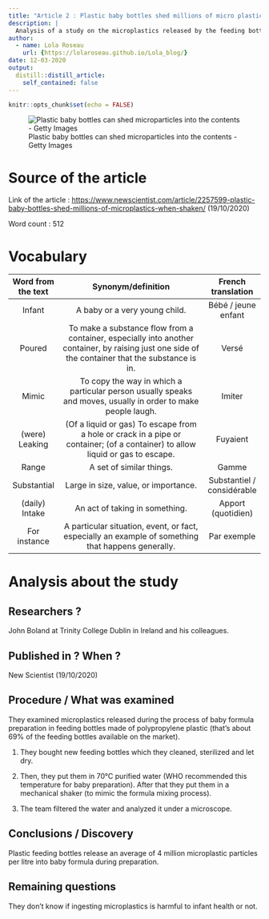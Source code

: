 ```yaml
---
title: "Article 2 : Plastic baby bottles shed millions of micro plastics when shaken"
description: |
  Analysis of a study on the microplastics released by the feeding bottles.
author:
  - name: Lola Roseau
    url: {https://lolaroseau.github.io/Lola_blog/}
date: 12-03-2020
output:
  distill::distill_article:
    self_contained: false
---
```


```r
knitr::opts_chunk$set(echo = FALSE)
```

![Plastic baby bottles can shed microparticles into the contents - Getty Images](images/bébé-article-2.jpg) 

# Source of the article

Link of the article : <https://www.newscientist.com/article/2257599-plastic-baby-bottles-shed-millions-of-microplastics-when-shaken/> (19/10/2020)

Word count : 512

# Vocabulary

| Word from the text |                                                                Synonym/definition                                                                 |     French translation     |
| :----------------: | :-----------------------------------------------------------------------------------------------------------------------------------------------: | :------------------------: |
|       Infant       |                                                           A baby or a very young child.                                                           |    Bébé / jeune enfant     |
|       Poured       | To make a substance flow from a container, especially into another container, by raising just one side of the container that the substance is in. |           Versé            |
|       Mimic        |                   To copy the way in which a particular person usually speaks and moves, usually in order to make people laugh.                   |           Imiter           |
|   (were) Leaking   |          (Of a liquid or gas) To escape from a hole or crack in a pipe or container; (of a container) to allow liquid or gas to escape.          |          Fuyaient          |
|       Range        |                                                             A set of similar things.                                                              |           Gamme            |
|    Substantial     |                                                       Large in size, value, or importance.                                                        | Substantiel / considérable |
|   (daily) Intake   |                                                          An act of taking in something.                                                           |     Apport (quotidien)     |
|    For instance    |                        A particular situation, event, or fact, especially an example of something that happens generally.                         |        Par exemple         |

# Analysis about the study

## Researchers ?

John Boland at Trinity College Dublin in Ireland and his colleagues.

## Published in ? When ?

 New Scientist (19/10/2020)

## Procedure / What was examined

They examined microplastics released during the process of baby formula preparation in feeding bottles made of polypropylene plastic (that’s about 69% of the feeding bottles available on the market).

1. They bought new feeding bottles which they cleaned, sterilized and let dry.

2. Then, they put them in 70°C purified water (WHO recommended this temperature for baby preparation). After that they put them in a mechanical shaker (to mimic the formula mixing process).

3. The team filtered the water and analyzed it under a microscope.

## Conclusions / Discovery

Plastic feeding bottles release an average of 4 million microplastic particles per litre into baby formula during preparation.

## Remaining questions 

They don’t know if ingesting microplastics is harmful to infant health or not.

